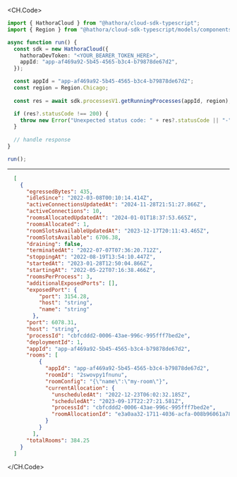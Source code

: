 
<CH.Code>
```typescript GetRunningProcesses.ts
import { HathoraCloud } from "@hathora/cloud-sdk-typescript";
import { Region } from "@hathora/cloud-sdk-typescript/models/components";

async function run() {
  const sdk = new HathoraCloud({
    hathoraDevToken: "<YOUR_BEARER_TOKEN_HERE>",
    appId: "app-af469a92-5b45-4565-b3c4-b79878de67d2",
  });

  const appId = "app-af469a92-5b45-4565-b3c4-b79878de67d2";
  const region = Region.Chicago;
  
  const res = await sdk.processesV1.getRunningProcesses(appId, region);

  if (res?.statusCode !== 200) {
    throw new Error("Unexpected status code: " + res?.statusCode || "-");
  }
  
  // handle response
}

run();
```
---

```json Example Response
  [
    {
      "egressedBytes": 435,
      "idleSince": "2022-03-08T00:10:14.414Z",
      "activeConnectionsUpdatedAt": "2024-11-28T21:51:27.866Z",
      "activeConnections": 10,
      "roomsAllocatedUpdatedAt": "2024-01-01T18:37:53.665Z",
      "roomsAllocated": 1,
      "roomSlotsAvailableUpdatedAt": "2023-12-17T20:11:43.465Z",
      "roomSlotsAvailable": 6706.38,
      "draining": false,
      "terminatedAt": "2022-07-07T07:36:20.712Z",
      "stoppingAt": "2022-08-19T13:54:10.447Z",
      "startedAt": "2023-01-28T12:50:04.866Z",
      "startingAt": "2022-05-22T07:16:38.466Z",
      "roomsPerProcess": 3,
      "additionalExposedPorts": [],
      "exposedPort": {
          "port": 3154.28,
          "host": "string",
          "name": "string"
        },
      "port": 6078.31,
      "host": "string",
      "processId": "cbfcddd2-0006-43ae-996c-995fff7bed2e",
      "deploymentId": 1,
      "appId": "app-af469a92-5b45-4565-b3c4-b79878de67d2",
      "rooms": [
          {
            "appId": "app-af469a92-5b45-4565-b3c4-b79878de67d2",
            "roomId": "2swovpy1fnunu",
            "roomConfig": "{\"name\":\"my-room\"}",
            "currentAllocation": {
              "unscheduledAt": "2022-12-23T06:02:32.185Z",
              "scheduledAt": "2023-09-17T22:27:21.581Z",
              "processId": "cbfcddd2-0006-43ae-996c-995fff7bed2e",
              "roomAllocationId": "e3a0aa32-1711-4036-acfa-008b96061a78"
            }
          }
        ],
      "totalRooms": 384.25
    }
  ]
```
</CH.Code>
